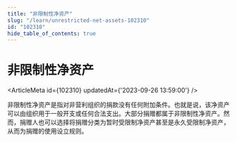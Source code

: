```yaml
---
title: "非限制性净资产"
slug: "/learn/unrestricted-net-assets-102310"
id: "102310"
hide_table_of_contents: true
---
```



# 非限制性净资产

<ArticleMeta id={102310} updatedAt={'2023-09-26 13:59:00'} />
<div className='border-solid border-b border-t-0 my-4 border-[var(--ifm-color-gray-300)]' />

非限制性净资产是指对非营利组织的捐款没有任何附加条件。也就是说，该净资产可以由组织用于一般开支或任何合法支出。大部分捐赠都属于非限制性净资产。然而，捐赠人也可以选择将捐赠分类为暂时受限制净资产甚至是永久受限制净资产，从而为捐赠的使用设立规则。
